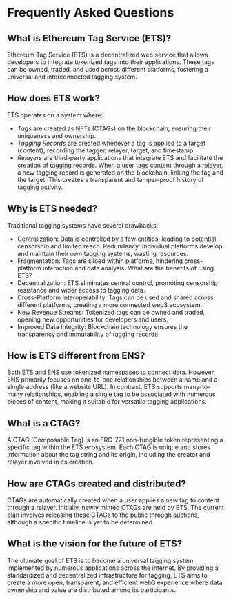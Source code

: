 # Frequently Asked Questions

## What is Ethereum Tag Service (ETS)?
Ethereum Tag Service (ETS) is a decentralized web service that allows developers to integrate tokenized tags into their applications. These tags can be owned, traded, and used across different platforms, fostering a universal and interconnected tagging system.

## How does ETS work?
ETS operates on a system where:

- *Tags* are created as NFTs (CTAGs) on the blockchain, ensuring their uniqueness and ownership.
- *Tagging Records* are created whenever a tag is applied to a target (content), recording the tagger, relayer, target, and timestamp.
- *Relayers* are third-party applications that integrate ETS and facilitate the creation of tagging records.
When a user tags content through a relayer, a new tagging record is generated on the blockchain, linking the tag and the target. This creates a transparent and tamper-proof history of tagging activity.

## Why is ETS needed?
Traditional tagging systems have several drawbacks:

- Centralization: Data is controlled by a few entities, leading to potential censorship and limited reach.
Redundancy: Individual platforms develop and maintain their own tagging systems, wasting resources.
- Fragmentation: Tags are siloed within platforms, hindering cross-platform interaction and data analysis.
What are the benefits of using ETS?
- Decentralization: ETS eliminates central control, promoting censorship resistance and wider access to tagging data.
- Cross-Platform Interoperability: Tags can be used and shared across different platforms, creating a more connected web3 ecosystem.
- New Revenue Streams: Tokenized tags can be owned and traded, opening new opportunities for developers and users.
- Improved Data Integrity: Blockchain technology ensures the transparency and immutability of tagging records.

## How is ETS different from ENS?
Both ETS and ENS use tokenized namespaces to connect data. However, ENS primarily focuses on one-to-one relationships between a name and a single address (like a website URL). In contrast, ETS supports many-to-many relationships, enabling a single tag to be associated with numerous pieces of content, making it suitable for versatile tagging applications.

## What is a CTAG?
A CTAG (Composable Tag) is an ERC-721 non-fungible token representing a specific tag within the ETS ecosystem. Each CTAG is unique and stores information about the tag string and its origin, including the creator and relayer involved in its creation.

## How are CTAGs created and distributed?
CTAGs are automatically created when a user applies a new tag to content through a relayer. Initially, newly minted CTAGs are held by ETS. The current plan involves releasing these CTAGs to the public through auctions, although a specific timeline is yet to be determined.

## What is the vision for the future of ETS?
The ultimate goal of ETS is to become a universal tagging system implemented by numerous applications across the internet. By providing a standardized and decentralized infrastructure for tagging, ETS aims to create a more open, transparent, and efficient web3 experience where data ownership and value are distributed among its participants.
